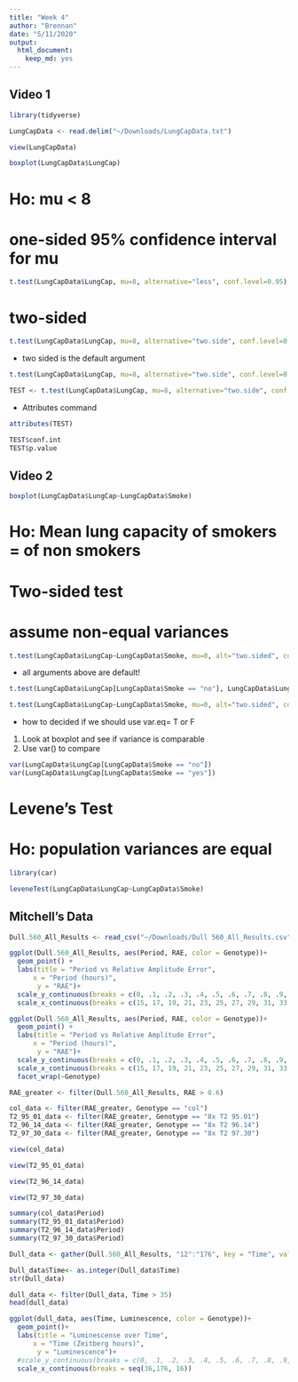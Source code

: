 ```yaml
---
title: "Week 4"
author: "Brennan"
date: "5/11/2020"
output: 
  html_document: 
    keep_md: yes
---
```


## Video 1
```r
library(tidyverse)
```

```r
LungCapData <- read.delim("~/Downloads/LungCapData.txt")
```
```r
view(LungCapData)
```

```r
boxplot(LungCapData$LungCap)
```

# Ho: mu < 8
# one-sided 95% confidence interval for mu

```r
t.test(LungCapData$LungCap, mu=8, alternative="less", conf.level=0.95)
```
# two-sided
```r
t.test(LungCapData$LungCap, mu=8, alternative="two.side", conf.level=0.95)
```
- two sided is the default argument
```r
t.test(LungCapData$LungCap, mu=8, alternative="two.side", conf.level=0.99)
```
```r
TEST <- t.test(LungCapData$LungCap, mu=8, alternative="two.side", conf.level=0.99)
```
- Attributes command
```r
attributes(TEST)
```
```r
TEST$conf.int
TEST$p.value
```

## Video 2
```r
boxplot(LungCapData$LungCap~LungCapData$Smoke)
```

# Ho: Mean lung capacity of smokers = of non smokers
# Two-sided test
# assume non-equal variances

```r
t.test(LungCapData$LungCap~LungCapData$Smoke, mu=0, alt="two.sided", conf=0.95, var.eq=F,paired=F)
```
- all arguments above are default!
```r
t.test(LungCapData$LungCap[LungCapData$Smoke == "no"], LungCapData$LungCap[LungCapData$Smoke == "yes"])
```
```r
t.test(LungCapData$LungCap~LungCapData$Smoke, mu=0, alt="two.sided", conf=0.95, var.eq=T,paired=F)
```
- how to decided if we should use var.eq= T or F
1. Look at boxplot and see if variance is comparable
2. Use var() to compare
```r
var(LungCapData$LungCap[LungCapData$Smoke == "no"])
var(LungCapData$LungCap[LungCapData$Smoke == "yes"])
```
# Levene's Test
# Ho: population variances are equal

```r
library(car)
```
```r
leveneTest(LungCapData$LungCap~LungCapData$Smoke)
```
## Mitchell's Data
```r
Dull.560_All_Results <- read_csv("~/Downloads/Dull 560_All_Results.csv")
```

```r
ggplot(Dull.560_All_Results, aes(Period, RAE, color = Genotype))+
  geom_point() + 
  labs(title = "Period vs Relative Amplitude Error",
      x = "Period (hours)",
       y = "RAE")+
  scale_y_continuous(breaks = c(0, .1, .2, .3, .4, .5, .6, .7, .8, .9, 1))+
  scale_x_continuous(breaks = c(15, 17, 19, 21, 23, 25, 27, 29, 31, 33, 35))
```
```r
ggplot(Dull.560_All_Results, aes(Period, RAE, color = Genotype))+
  geom_point() + 
  labs(title = "Period vs Relative Amplitude Error",
      x = "Period (hours)",
       y = "RAE")+
  scale_y_continuous(breaks = c(0, .1, .2, .3, .4, .5, .6, .7, .8, .9, 1))+
  scale_x_continuous(breaks = c(15, 17, 19, 21, 23, 25, 27, 29, 31, 33, 35))+
  facet_wrap(~Genotype)
```
```r
RAE_greater <- filter(Dull.560_All_Results, RAE > 0.6)
```
```r
col_data <- filter(RAE_greater, Genotype == "col")
T2_95_01_data <- filter(RAE_greater, Genotype == "8x T2 95.01")
T2_96_14_data <- filter(RAE_greater, Genotype == "8x T2 96.14")
T2_97_30_data <- filter(RAE_greater, Genotype == "8x T2 97.30")
```
```r
view(col_data)
```
```r
view(T2_95_01_data)
```
```r
view(T2_96_14_data)
```
```r
view(T2_97_30_data)
```
```r
summary(col_data$Period)
summary(T2_95_01_data$Period)
summary(T2_96_14_data$Period)
summary(T2_97_30_data$Period)
```
```r
Dull_data <- gather(Dull.560_All_Results, "12":"176", key = "Time", value = "Luminescence")
```
```r
Dull_data$Time<- as.integer(Dull_data$Time)
str(Dull_data)
```
```r
dull_data <- filter(Dull_data, Time > 35)
head(dull_data)
```
```r
ggplot(dull_data, aes(Time, Luminescence, color = Genotype))+
  geom_point()+
  labs(title = "Luminescense over Time",
      x = "Time (Zeitberg hours)",
       y = "Luminescence")+
  #scale_y_continuous(breaks = c(0, .1, .2, .3, .4, .5, .6, .7, .8, .9, 1))+
  scale_x_continuous(breaks = seq(36,176, 16))
```
